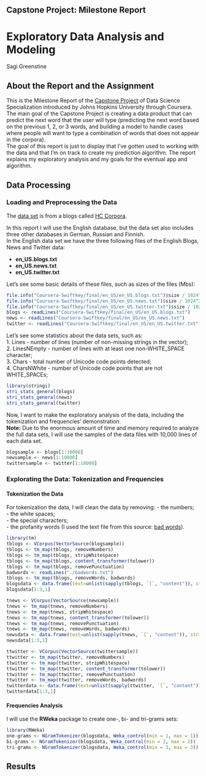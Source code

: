 ## Capstone Project: Milestone Report

# Exploratory Data Analysis and Modeling

Sagi Greenstine

## About the Report and the Assignment

This is the Milestone Report of the [Capstone Project](https://www.coursera.org/learn/data-science-project) of Data Science Specialization introduced by Johns Hopkins University through Coursera.  
The main goal of the Capstone Project is creating a data product that can predict the next word that the user will type (predicting the next word based on the previous 1, 2, or 3 words, and building a model to handle cases where people will want to type a combination of words that does not appear in the corpora).  
The goal of this report is just to display that I've gotten used to working with the data and that I'm on track to create my prediction algorithm. The report explains my exploratory analysis and my goals for the eventual app and algorithm.

## Data Processing

### Loading and Preprocessing the Data

The [data set](https://d396qusza40orc.cloudfront.net/dsscapstone/dataset/Coursera-SwiftKey.zip) is from a blogs called [HC Corpora](www.corpora.heliohost.org).

In this report I will use the English database, but the data set also includes three other databases in German, Russian and Finnish.  
In the English data set we have the three following files of the English Blogs, News and Twitter data:

- **en_US.blogs.txt** 
- **en_US.news.txt**
- **en_US.twitter.txt**

Let's see some basic details of these files, such as sizes of the files (Mbs):

```r
file.info("Coursera-Swiftkey/final/en_US/en_US.blogs.txt")$size / 1024^2
file.info("Coursera-Swiftkey/final/en_US/en_US.news.txt")$size / 1024^2
file.info("Coursera-Swiftkey/final/en_US/en_US.twitter.txt")$size / 1024^2
blogs <- readLines("Coursera-Swiftkey/final/en_US/en_US.blogs.txt")
news <- readLines("Coursera-Swiftkey/final/en_US/en_US.news.txt")
twitter <- readLines("Coursera-Swiftkey/final/en_US/en_US.twitter.txt")
```

Let's see some statistics about the data sets, such as:  
1. Lines - number of lines (number of non-missing strings in the vector);  
2. LinesNEmpty - number of lines with at least one non-WHITE_SPACE character;  
3. Chars - total number of Unicode code points detected;  
4. CharsNWhite - number of Unicode code points that are not WHITE_SPACEs;  

```r
library(stringi)
stri_stats_general(blogs)
stri_stats_general(news)
stri_stats_general(twitter)
```

Now, I want to make the exploratory analysis of the data, including the tokenization and frequencies' demonstration.  
**Note:** Due to the enormous amount of time and memory required to analyze the full data sets, I will use the samples of the data files with 10,000 lines of each data set.

```r
blogsample <- blogs[1:10000]
newsample <- news[1:10000]
twittersample <- twitter[1:10000]
```

### Explorating the Data: Tokenization and Frequencies

#### Tokenization the Data

For tokenization the data, I will clean the data by removing:
- the numbers;  
- the white spaces;  
- the special characters;  
- the profanity words (I used the text file from this source: [bad words](https://github.com/Xephi/List-of-Dirty-Naughty-Obscene-and-Otherwise-Bad-Words/blob/master/en)).  

```r
library(tm)
tblogs <- VCorpus(VectorSource(blogsample))
tblogs <- tm_map(tblogs, removeNumbers) 
tblogs <- tm_map(tblogs, stripWhitespace)
tblogs <- tm_map(tblogs, content_transformer(tolower))
tblogs <- tm_map(tblogs, removePunctuation)
badwords <- readLines("./badwords.txt")
tblogs <- tm_map(tblogs, removeWords, badwords)
blogsdata <- data.frame(text=unlist(sapply(tblogs, `[`, "content")), stringsAsFactors=F)
blogsdata[1:3,1]

tnews <- VCorpus(VectorSource(newsample))
tnews <- tm_map(tnews, removeNumbers) 
tnews <- tm_map(tnews, stripWhitespace)
tnews <- tm_map(tnews, content_transformer(tolower))
tnews <- tm_map(tnews, removePunctuation)
tnews <- tm_map(tnews, removeWords, badwords)
newsdata <- data.frame(text=unlist(sapply(tnews, `[`, "content")), stringsAsFactors=F)
newsdata[1:3,1]

ttwitter <- VCorpus(VectorSource(twittersample))
ttwitter <- tm_map(ttwitter, removeNumbers) 
ttwitter <- tm_map(ttwitter, stripWhitespace)
ttwitter <- tm_map(ttwitter, content_transformer(tolower))
ttwitter <- tm_map(ttwitter, removePunctuation)
ttwitter <- tm_map(ttwitter, removeWords, badwords)
twitterdata <- data.frame(text=unlist(sapply(ttwitter, `[`, "content")), stringsAsFactors=F)
twitterdata[1:3,1]
```

#### Frequencies Analysis

I will use the **RWeka** package to create one-, bi- and tri-grams sets:

```r
library(RWeka)
one-grams <- NGramTokenizer(blogsdata, Weka_control(min = 1, max = 1))
bi-grams <- NGramTokenizer(blogsdata, Weka_control(min = 2, max = 2))
tri-grams <- NGramTokenizer(blogsdata, Weka_control(min = 3, max = 3))

```

## Results
